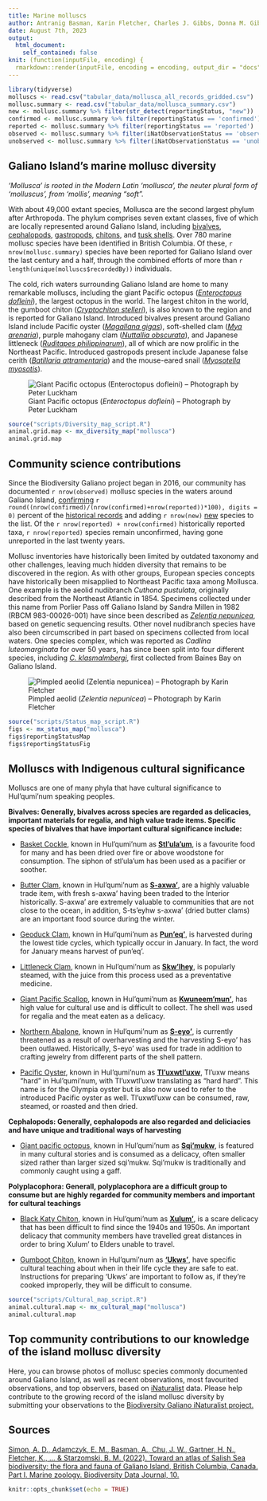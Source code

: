 ```yaml
---
title: Marine molluscs
author: Antranig Basman, Karin Fletcher, Charles J. Gibbs, Donna M. Gibbs, Rick M. Harbo, Andy Lamb, Andrew Simon
date: August 7th, 2023
output: 
  html_document:
    self_contained: false
knit: (function(inputFile, encoding) {
  rmarkdown::render(inputFile, encoding = encoding, output_dir = "docs", output_options = list(copy_resources = TRUE)) })
---
```


```r
library(tidyverse)
molluscs <- read.csv("tabular_data/mollusca_all_records_gridded.csv")
mollusc.summary <- read.csv("tabular_data/mollusca_summary.csv")
new <- mollusc.summary %>% filter(str_detect(reportingStatus, "new")) 
confirmed <- mollusc.summary %>% filter(reportingStatus == 'confirmed') 
reported <- mollusc.summary %>% filter(reportingStatus == 'reported') 
observed <- mollusc.summary %>% filter(iNatObservationStatus == 'observed') 
unobserved <- mollusc.summary %>% filter(iNatObservationStatus == 'unobserved') 
```

## Galiano Island's marine mollusc diversity

*'Mollusca' is rooted in the Modern Latin 'mollusca', the neuter plural form of 'molluscus', from 'mollis', meaning “soft”.*

With about 49,000 extant species, Mollusca are the second largest phylum after Arthropoda. The phylum comprises seven extant classes, five of which are locally represented around Galiano Island, including [bivalves](#taxon:Bivalvia), [cephalopods](#taxon:Cephalopoda), [gastropods](#taxon:Gastropoda), [chitons](#taxon:Chitonida), and [tusk shells](#taxon:Scaphopoda). Over 780 marine mollusc species have been identified in British Columbia. Of these, `r nrow(mollusc.summary)` species have been reported for Galiano Island over the last century and a half, through the combined efforts of more than `r length(unique(molluscs$recordedBy))` individuals.

The cold, rich waters surrounding Galiano Island are home to many remarkable molluscs, including the giant Pacific octopus ([*Enteroctopus dofleini*](#taxon:Enteroctopus dofleini)), the largest octopus in the world. The largest chiton in the world, the gumboot chiton ([*Cryptochiton stelleri*](#taxon:Cryptochiton stelleri)), is also known to the region and is reported for Galiano Island. Introduced bivalves present around Galiano Island include Pacific oyster ([*Magallana gigas*](#taxon:Magallana gigas)), soft-shelled clam ([*Mya arenaria*](#taxon:Mya arenaria)), purple mahogany clam ([*Nuttallia obscurata*](#taxon:Nuttallia obscurata)), and Japanese littleneck ([*Ruditapes philippinarum*](#taxon:Ruditapes philippinarum)), all of which are now prolific in the Northeast Pacific. Introduced gastropods present include Japanese false cerith ([*Batillaria attramentaria*](#taxon:Batillaria attramentaria)) and the mouse-eared snail ([*Myosotella myosotis*](#taxon:Myosotella myosotis)).

![Giant Pacific octopus (*Enteroctopus dofleini*) – Photograph by Peter Luckham](media/Enteroctopus_dofleini_Peter_Luckham.jpeg)

```r
source("scripts/Diversity_map_script.R")
animal.grid.map <- mx_diversity_map("mollusca")
animal.grid.map
```

## Community science contributions

Since the Biodiversity Galiano project began in 2016, our community has documented `r nrow(observed)` mollusc species in the waters around Galiano Island, [confirming](#region:confirmed) `r round((nrow(confirmed)/(nrow(confirmed)+nrow(reported))*100), digits = 0)` percent of the [historical records](#region:historical) and adding `r nrow(new)` [new](#region:new) species to the list. Of the `r nrow(reported) + nrow(confirmed)` historically reported taxa, `r nrow(reported)` species remain unconfirmed, having gone unreported in the last twenty years.

Mollusc inventories have historically been limited by outdated taxonomy and other challenges, leaving much hidden diversity that remains to be discovered in the region. As with other groups, European species concepts have historically been misapplied to Northeast Pacific taxa among Mollusca. One example is the aeolid nudibranch *Cuthona pustulata*, originally described from the Northeast Atlantic in 1854. Specimens collected under this name from Porlier Pass off Galiano Island by Sandra Millen in 1982 (RBCM 983-00026-001) have since been described as [*Zelentia nepunicea*](#taxon:Zelentia nepunicea), based on genetic sequencing results. Other novel nudibranch species have also been circumscribed in part based on specimens collected from local waters. One species complex, which was reported as *Cadlina luteomarginata* for over 50 years, has since been split into four different species, including [*C. klasmalmbergi*](#taxon:Cadlina klasmalmbergi), first collected from Baines Bay on Galiano Island.

![Pimpled aeolid (*Zelentia nepunicea*) – Photograph by Karin Fletcher](media/Zelentia_nepunicea_Karin_Fletcher.jpeg)

```r
source("scripts/Status_map_script.R")
figs <- mx_status_map("mollusca")
figs$reportingStatusMap
figs$reportingStatusFig
```

## Molluscs with Indigenous cultural significance

Molluscs are one of many phyla that have cultural significance to Hul'qumi'num speaking peoples. 

**Bivalves: Generally, bivalves across species are regarded as delicacies, important materials for regalia, and high value trade items. Specific species of bivalves that have important cultural significance include:**

* [Basket Cockle](#taxon:Clinocardium nuttallii), known in Hul'qumi'num as [**Stl'ula'um**](#taxon:Clinocardium nuttallii), is a favourite food for many and has been dried over fire or above woodstone for consumption. The siphon of stl'ula'um has been used as a pacifier or soother.

* [Butter Clam](#taxon:Saxidomus gigantea), known in Hul'qumi'num as [**S-axwa'**](#taxon:Saxidomus gigantea), are a highly valuable trade item, with fresh s-axwa' having been traded to the Interior historically. S-axwa' are extremely valuable to communities that are not close to the ocean, in addition, S-ts'eyhw s-axwa' (dried butter clams) are an important food source during the winter. 

* [Geoduck Clam](#taxon:Panopea generosa), known in Hul'qumi'num as [**Pun'eq'**](#taxon:Panopea generosa), is harvested during the lowest tide cycles, which typically occur in January. In fact, the word for January means harvest of pun'eq'. 

* [Littleneck Clam](#taxon:Leukoma staminea), known in Hul'qumi'num as [**Skw'lhey**](#taxon:Leukoma staminea), is popularly steamed, with the juice from this process used as a preventative medicine. 

* [Giant Pacific Scallop](#taxon:Patinopecten caurinus), known in Hul'qumi'num as [**Kwuneem'mun'**](#taxon:Patinopecten caurinus), has high value for cultural use and is difficult to collect. The shell was used for regalia and the meat eaten as a delicacy.

* [Northern Abalone](#taxon:Haliotis kamtschatkana), known in Hul'qumi'num as [**S-eyo'**](#taxon:Haliotis kamtschatkana), is currently threatened as a result of overharvesting and the harvesting S-eyo' has been outlawed. Historically, S-eyo' was used for trade in addition to crafting jewelry from different parts of the shell pattern.

* [Pacific Oyster](#taxon:Magallana gigas), known in Hul'qumi'num as [**Tl'uxwtl'uxw**](#taxon:Magallana gigass), Tl'uxw means "hard" in Hul'qumi'num, with Tl'uxwtl'uxw translating as "hard hard". This name is for the Olympia oyster but is also now used to refer to the introduced Pacific oyster as well. Tl'uxwtl'uxw can be consumed, raw, steamed, or roasted and then dried. 

**Cephalopods: Generally, cephalopods are also regarded and deliciacies and have unique and traditional ways of harvesting**

* [Giant pacific octopus](#taxon:Enteroctopus dofleini), known in Hul'qumi'num as [**Sqi'mukw**](#taxon:Enteroctopus dofleini), is featured in many cultural stories and is consumed as a delicacy, often smaller sized rather than larger sized sqi'mukw. Sqi'mukw is traditionally and commonly caught using a gaff. 

**Polyplacophora: Generall, polyplacophora are a difficult group to consume but are highly regarded for community members and important for cultural teachings**

* [Black Katy Chiton](#taxon:Katharina tunicata), known in Hul'qumi'num as [**Xulum'**](#taxon:Katharina tunicata), is a scare delicacy that has been difficult to find since the 1940s and 1950s. An important delicacy that community members have travelled great distances in order to bring Xulum' to Elders unable to travel. 

* [Gumboot Chiton](#taxon:Cryptochiton stelleri), known in Hul'qumi'num as [**'Ukws'**](#taxon:Cryptochiton stelleri), have specific cultural teaching about when in their life cycle they are safe to eat. Instructions for preparing 'Ukws' are important to follow as, if they're cooked improperly, they will be difficult to consume. 



```r
source("scripts/Cultural_map_script.R")
animal.cultural.map <- mx_cultural_map("mollusca")
animal.cultural.map
```

## Top community contributions to our knowledge of the island mollusc diversity

Here, you can browse photos of mollusc species commonly documented around Galiano Island, as well as recent observations, most favourited observations, and top observers, based on [iNaturalist](http://inaturalist.org/) data. Please help contribute to the growing record of the island mollusc diversity by submitting your observations to the [Biodiversity Galiano iNaturalist project.](http://inaturalist.org/projects/biodiversity-galiano-island) 

<span class="mxcw-nonLeafletPane mxcw-paneName-TopContributions html-widget leaflet"></span>

## Sources

[Simon, A. D., Adamczyk, E. M., Basman, A., Chu, J. W., Gartner, H. N., Fletcher, K., ... & Starzomski, B. M. (2022). Toward an atlas of Salish Sea biodiversity: the flora and fauna of Galiano Island, British Columbia, Canada. Part I. Marine zoology. Biodiversity Data Journal, 10.](https://bdj.pensoft.net/article/76050/)

```r
knitr::opts_chunk$set(echo = TRUE)
```
